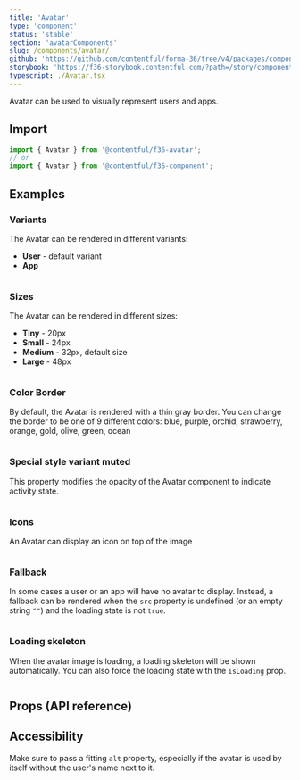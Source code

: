 ```yaml
---
title: 'Avatar'
type: 'component'
status: 'stable'
section: 'avatarComponents'
slug: /components/avatar/
github: 'https://github.com/contentful/forma-36/tree/v4/packages/components/avatar'
storybook: 'https://f36-storybook.contentful.com/?path=/story/components-avatar--overview'
typescript: ./Avatar.tsx
---
```


Avatar can be used to visually represent users and apps.

## Import

```jsx static=true
import { Avatar } from '@contentful/f36-avatar';
// or
import { Avatar } from '@contentful/f36-component';
```

## Examples

### Variants

The Avatar can be rendered in different variants:

- **User** - default variant
- **App**

```jsx file=./examples/AvatarVariantExample.tsx

```

### Sizes

The Avatar can be rendered in different sizes:

- **Tiny** - 20px
- **Small** - 24px
- **Medium** - 32px, default size
- **Large** - 48px

```jsx file=./examples/AvatarSizeExample.tsx

```

### Color Border

By default, the Avatar is rendered with a thin gray border. You can change the border to be one of 9 different colors: blue, purple, orchid, strawberry, orange, gold, olive, green, ocean

```jsx file=./examples/AvatarColorBorderExamples.tsx

```

### Special style variant muted

This property modifies the opacity of the Avatar component to indicate activity state.

```jsx file=./examples/AvatarMutedExamples.tsx

```

### Icons

An Avatar can display an icon on top of the image

```jsx file=./examples/AvatarIconExamples.tsx

```

### Fallback

In some cases a user or an app will have no avatar to display. Instead, a fallback can be rendered when the `src` property is undefined (or an empty string `""`) and the loading state is not `true`.

```jsx file=./examples/AvatarFallbackExample.tsx

```

### Loading skeleton

When the avatar image is loading, a loading skeleton will be shown automatically. You can also force the loading state with the `isLoading` prop.

```jsx file=./examples/AvatarLoadingExample.tsx

```

## Props (API reference)

<PropsTable of="Avatar" />

## Accessibility

Make sure to pass a fitting `alt` property, especially if the avatar is used by itself without the user's name next to it.
